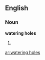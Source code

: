 ==English==
===Noun===
'''watering holes'''

#{{plural of|[[watering hole]]}}

[[ar:watering holes]]